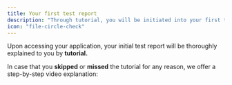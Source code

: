 ```yaml
---
title: Your first test report
description: "Through tutorial, you will be initiated into your first test report."
icon: "file-circle-check"
---
```


Upon accessing your application, your initial test report will be thoroughly explained to you by **tutorial.**

In case that you **skipped** or **missed** the tutorial for any reason, we offer a step-by-step video explanation:

<Frame caption="caption goes here">
    <iframe
        width={560}
        height={345}
        frameBorder={0}
        style={{borderRadius: 0.5 + 'rem'}}
        src=""
        allow="clipboard-write"
        frameborder="0"
        webkitallowfullscreen="true"
        mozallowfullscreen="true"
        allowfullscreen>
    </iframe>
</Frame>
